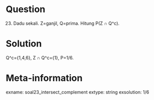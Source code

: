 Question
========
(23) Dadu sekali. Z=ganjil, Q=prima. Hitung P(Z ∩ Q^c).

Solution
========
Q^c={1,4,6}, Z ∩ Q^c={1}, P=1/6.

Meta-information
================
exname: soal23_intersect_complement
extype: string
exsolution: 1/6
